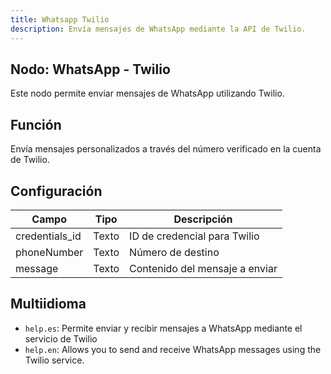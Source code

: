 ```yaml
---
title: Whatsapp Twilio
description: Envía mensajes de WhatsApp mediante la API de Twilio.
---
```



## Nodo: WhatsApp - Twilio

Este nodo permite enviar mensajes de WhatsApp utilizando Twilio.

## Función
Envía mensajes personalizados a través del número verificado en la cuenta de Twilio.

## Configuración

| Campo         | Tipo   | Descripción                           |
|----------------|--------|---------------------------------------|
| credentials_id | Texto  | ID de credencial para Twilio          |
| phoneNumber    | Texto  | Número de destino                     |
| message        | Texto  | Contenido del mensaje a enviar        |

## Multiidioma
- `help.es`: Permite enviar y recibir mensajes a WhatsApp mediante el servicio de Twilio
- `help.en`: Allows you to send and receive WhatsApp messages using the Twilio service.